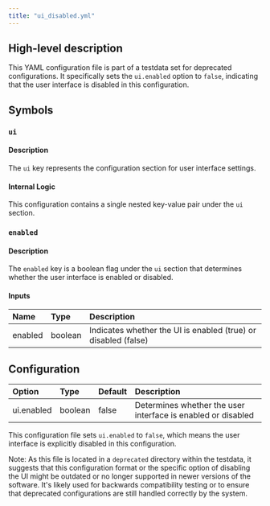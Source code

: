 ```yaml
---
title: "ui_disabled.yml"
---
```


## High-level description
This YAML configuration file is part of a testdata set for deprecated configurations. It specifically sets the `ui.enabled` option to `false`, indicating that the user interface is disabled in this configuration.

## Symbols

### `ui`
#### Description
The `ui` key represents the configuration section for user interface settings.

#### Internal Logic
This configuration contains a single nested key-value pair under the `ui` section.

### `enabled`
#### Description
The `enabled` key is a boolean flag under the `ui` section that determines whether the user interface is enabled or disabled.

#### Inputs
| Name | Type | Description |
|:-----|:-----|:------------|
| enabled | boolean | Indicates whether the UI is enabled (true) or disabled (false) |

## Configuration
| Option | Type | Default | Description |
|:-------|:-----|:--------|:------------|
| ui.enabled | boolean | false | Determines whether the user interface is enabled or disabled |

This configuration file sets `ui.enabled` to `false`, which means the user interface is explicitly disabled in this configuration.

Note: As this file is located in a `deprecated` directory within the testdata, it suggests that this configuration format or the specific option of disabling the UI might be outdated or no longer supported in newer versions of the software. It's likely used for backwards compatibility testing or to ensure that deprecated configurations are still handled correctly by the system.